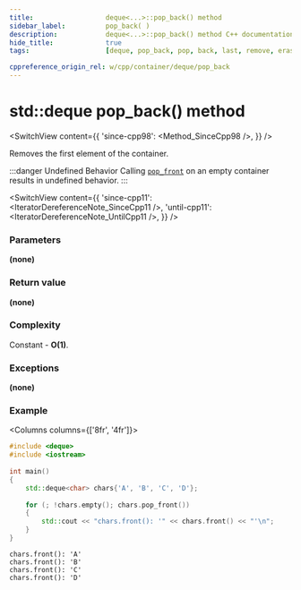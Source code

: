 ```yaml
---
title:					deque<...>::pop_back() method
sidebar_label:			pop_back( )
description:			deque<...>::pop_back() method C++ documentation
hide_title:				true
tags:					[deque, pop_back, pop, back, last, remove, erase]

cppreference_origin_rel: w/cpp/container/deque/pop_back
---
```



<!-- Terms -->


<!----------------- Codes ---------------------->

<!-- pop_back() -->

# std::deque pop_back() method

<SwitchView content={{
	'since-cpp98': <Method_SinceCpp98 />,
}} />

Removes the first element of the container.

:::danger Undefined Behavior
Calling [`pop_front`](#) on an empty container results in <Tooltip title={Term_UndefinedBehaviour}>undefined behavior</Tooltip>.
:::

<SwitchView content={{
	'since-cpp11': <IteratorDereferenceNote_SinceCpp11 />,
	'until-cpp11': <IteratorDereferenceNote_UntilCpp11 />,
}} />

### Parameters

**(none)**

### Return value

**(none)**

### Complexity

Constant - **O(1)**.

### Exceptions

**(none)**

### Example

<Columns columns={['8fr', '4fr']}>
<div>

```cpp title='Main.cpp' showLineNumbers
#include <deque>
#include <iostream>
 
int main()
{
    std::deque<char> chars{'A', 'B', 'C', 'D'};
 
    for (; !chars.empty(); chars.pop_front())
    {
        std::cout << "chars.front(): '" << chars.front() << "'\n";
    }
}
```

</div>
<div>

```plaintext title="Output"
chars.front(): 'A'
chars.front(): 'B'
chars.front(): 'C'
chars.front(): 'D'
```

</div>
</Columns>
